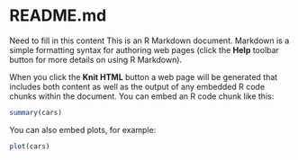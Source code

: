 README.md
========================================================

Need to fill in this content
This is an R Markdown document. Markdown is a simple formatting syntax for authoring web pages (click the **Help** toolbar button for more details on using R Markdown).

When you click the **Knit HTML** button a web page will be generated that includes both content as well as the output of any embedded R code chunks within the document. You can embed an R code chunk like this:

```r
summary(cars)
```

You can also embed plots, for example:

```r
plot(cars)
```

